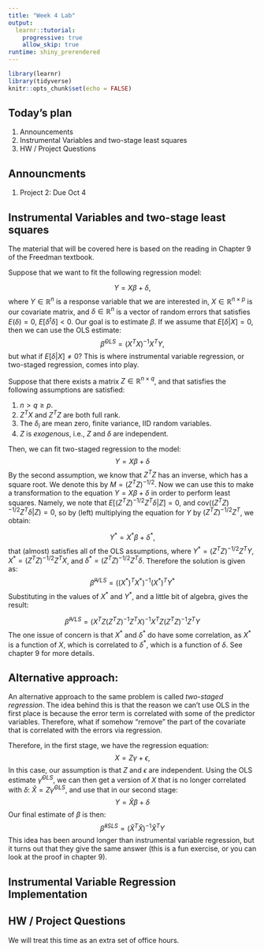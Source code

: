 ```yaml
---
title: "Week 4 Lab"
output:
  learnr::tutorial:
    progressive: true
    allow_skip: true
runtime: shiny_prerendered
---
```


```r
library(learnr)
library(tidyverse)
knitr::opts_chunk$set(echo = FALSE)
```

## Today's plan

1. Announcements 
1. Instrumental Variables and two-stage least squares
1. HW / Project Questions 

## Announcments

1. Project 2: Due Oct 4 

## Instrumental Variables and two-stage least squares

The material that will be covered here is based on the reading in Chapter 9 of the Freedman textbook. 

Suppose that we want to fit the following regression model:

$$
Y = X\beta + \delta,
$$
where $Y \in \mathbb{R}^{n}$ is a response variable that we are interested in, $X \in \mathbb{R}^{n \times p}$ is our covariate matrix, and $\delta \in \mathbb{R}^n$ is a vector of random errors that satisfies $E(\delta) = 0$, $E[\delta^t\delta] < 0$. 
Our goal is to estimate $\beta$. 
If we assume that $E[\delta|X] = 0$, then we can use the OLS estimate:
$$
\hat{\beta}^{OLS} = (X^TX)^{-1}X^TY,
$$
but what if $E[\delta|X] \neq 0$? This is where instrumental variable regression, or two-staged regression, comes into play. 

Suppose that there exists a matrix $Z \in \mathbb{R}^{n \times q}$, and that satisfies the following assumptions are satisfied:

1. $n > q \geq p$.
1. $Z^TX$ and $Z^TZ$ are both full rank.
1. The $\delta_i$ are mean zero, finite variance, IID random variables.
1. $Z$ is *exogenous*, i.e., $Z$ and $\delta$ are independent.

Then, we can fit two-staged regression to the model:
$$
Y = X\beta + \delta
$$
By the second assumption, we know that $Z^TZ$ has an inverse, which has a square root. We denote this by $M = (Z^TZ)^{-1/2}$.
Now we can use this to make a transformation to the equation $Y = X\beta + \delta$ in order to perform least squares. 
Namely, we note that $E[(Z^TZ)^{-1/2}Z^T\delta|Z] = 0$, and $\text{cov}((Z^TZ)^{-1/2}Z^T\delta|Z) = 0$, so by (left) multiplying the equation for $Y$ by $(Z^TZ)^{-1/2}Z^T$, we obtain: 

$$
Y^* = X^*\beta + \delta^*,
$$
that (almost) satisfies all of the OLS assumptions, where $Y^* = (Z^TZ)^{-1/2}Z^TY$, $X^* = (Z^TZ)^{-1/2}Z^TX$, and $\delta^* = (Z^TZ)^{-1/2}Z^T\delta$. 
Therefore the solution is given as:
$$
\hat{\beta}^{IVLS} = \big((X^*)^TX^*\big)^{-1}(X^*)^{T}Y^*
$$
Substituting in the values of $X^*$ and $Y^*$, and a little bit of algebra, gives the result: 

$$
\hat{\beta}^{IVLS} = \big(X^TZ(Z^TZ)^{-1}Z^TX\big)^{-1}X^TZ(Z^TZ)^{-1}Z^TY
$$
The one issue of concern is that $X^*$ and $\delta^*$ do have some correlation, as $X^*$ is a function of $X$, which is correlated to $\delta^*$, which is a function of $\delta$. 
See chapter 9 for more details. 

## Alternative approach: 

An alternative approach to the same problem is called *two-staged regression*. 
The idea behind this is that the reason we can't use OLS in the first place is because the error term is correlated with some of the predictor variables. 
Therefore, what if somehow "remove" the part of the covariate that is correlated with the errors via regression. 

Therefore, in the first stage, we have the regression equation:  
$$
X = Z\gamma + \epsilon, 
$$
In this case, our assumption is that $Z$ and $\epsilon$ are independent. Using the OLS estimate $\hat{\gamma}^{OLS}$, we can then get a version of $X$ that is no longer correlated with $\delta$: $\hat{X} = Z\hat{\gamma}^{OLS}$, and use that in our second stage:
$$
Y = \hat{X}\beta + \delta 
$$
Our final estimate of $\beta$ is then: 
$$
\hat{\beta}^{IISLS} = \big(\hat{X}^T\hat{X}\big)^{-1}\hat{X}^TY
$$
This idea has been around longer than instrumental variable regression, but it turns out that they give the same answer (this is a fun exercise, or you can look at the proof in chapter 9). 

## Instrumental Variable Regression Implementation


## HW / Project Questions

We will treat this time as an extra set of office hours. 

